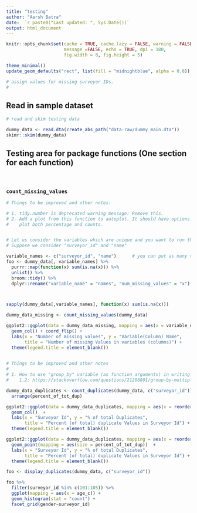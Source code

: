 ```yaml
---
title: "testing"
author: "Aarsh Batra"
date:  `r paste0("Last updated: ", Sys.Date())`
output: html_document
---
```


```r
knitr::opts_chunk$set(cache = TRUE, cache.lazy = FALSE, warning = FALSE, 
                      message =FALSE, echo = TRUE, dpi = 180, 
                      fig.width = 8, fig.height = 5)

theme_minimal()
update_geom_defaults("rect", list(fill = "midnightblue", alpha = 0.8))

```

```r

# assign values for missing surveyor IDs.
#

```




## Read in sample dataset

```r

# read and skim testing data

dummy_data <- read.dta(create_abs_path("data-raw/dummy_main.dta"))
skimr::skim(dummy_data)

```


## Testing area for package functions (One section for each function)

&nbsp; 

### `count_missing_values`

```r

# Things to be improved and other notes:

# 1. tidy.number is deprecated warning message: Remove this.
# 2. Add a plot from this function to autoplot. It should have options to 
#    plot both percentage and counts.


# Let us consider the variables which are unique and you want to run the missing checks for.
# Suppose we consider "surveyor_id" and "name"

variable_names <- c("surveyor_id", "name")      # you can put as many variables as you want
foo <- dummy_data[, variable_names] %>%
  purrr::map(function(x) sum(is.na(x))) %>%
  unlist() %>%
  broom::tidy() %>%
  dplyr::rename("variable_name" = "names", "num_missing_values" = "x")



sapply(dummy_data[,variable_names], function(x) sum(is.na(x)))

dummy_data_missing <- count_missing_values(dummy_data)

ggplot2::ggplot(data = dummy_data_missing, mapping = aes(x = variable_name, y = num_missing_values, size = num_missing_values)) +
  geom_col() + coord_flip() +
  labs(x = "Number of missing values", y = "Variable(Column) Name", 
       title = "Number of missing Values in variables (columns)") +
  theme(legend.title = element_blank())
  

```


```r

# Things to be improved and other notes
#
# 1. How to use "group_by" variable (as function arguments) in writing functions? #    1.1: https://github.com/tidyverse/dplyr/issues/4734
#    1.2: https://stackoverflow.com/questions/21208801/group-by-multiple-columns-in-dplyr-using-string-vector-input

dummy_data_duplicates <- count_duplicates(dummy_data, c("surveyor_id")) %>%
  arrange(percent_of_tot_dup)

ggplot2::ggplot(data = dummy_data_duplicates, mapping = aes(x = reorder(surveyor_id, -percent_of_tot_dup), y = percent_of_tot_dup)) +
  geom_col()  +
  labs(x = "Surveyor Id", y = "% of total Duplicates", 
       title = "Percent (of total) duplicate Values in Surveyor Id") +
  theme(legend.title = element_blank())

ggplot2::ggplot(data = dummy_data_duplicates, mapping = aes(x = reorder(surveyor_id, -percent_of_tot_dup), y = percent_of_tot_dup)) +
  geom_point(mapping = aes(size = percent_of_tot_dup))  +
  labs(x = "Surveyor Id", y = "% of total Duplicates", 
       title = "Percent (of total) duplicate Values in Surveyor Id") +
  theme(legend.title = element_blank())


```


```r

foo <- display_duplicates(dummy_data, c("surveyor_id"))

foo %>%
  filter(surveyor_id %in% c(101:105)) %>%
  ggplot(mapping = aes(x = age_c)) +
  geom_histogram(stat = "count") +
  facet_grid(gender~surveyor_id)

```


